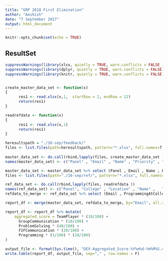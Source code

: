 ```yaml
---
title: "GRP 2018 First Elimination"
author: "Aashish"
date: "7 September 2017"
output: html_document
---
```


```r
knitr::opts_chunk$set(echo = TRUE)
```

## ResultSet


```r
suppressWarnings(library(xlsx, quietly = TRUE, warn.conflicts = FALSE ))
suppressWarnings(library(dplyr, quietly = TRUE, warn.conflicts = FALSE))
suppressWarnings(library(knitr, quietly = TRUE, warn.conflicts = FALSE))


create_master_data_set <- function(x) 
{
      res1 <- read.xlsx(x,1,  startRow = 2, endRow = 12)
      return(res1)  
}

readrefdata <- function(x) 
{
      res1 <- read.xlsx(x,1)
      return(res1)  
}

heresultspath = "./16-sep/feedback/"
files <- list.files(path=heresultspath, pattern="*.xlsx", full.names=T, recursive=FALSE)
  
master_data_set <- do.call(rbind,lapply(files, create_master_data_set ))
names(master_data_set) <- c("Panel" , "Email" , "Name" , "Priority" , "College", "TeamPlayer" , "GroupCommunication"  , "ProblemSolving" , "F2FCommunication" , "Programming" , "Notes" , "Recommendation")

master_data_set <- master_data_set %>% select (Panel , Email , Name , Priority , College, TeamPlayer , GroupCommunication  , ProblemSolving , F2FCommunication , Programming , Notes , Recommendation)
files <- list.files(path="./16-sep/ref/", pattern="*.xlsx", full.names=T, recursive=FALSE)

ref_data_set <- do.call(rbind,lapply(files, readrefdata ))
names(ref_data_set) <- c("Panel", "College" , "Location" , "Name" ,   "Email" , "ProgrammingAtCollege" , "TechMCQ" , "Aptitude")
refdata_to_merge <- ref_data_set %>% select (Email , ProgrammingAtCollege , TechMCQ , Aptitude) 

report_df <- merge(master_data_set, refdata_to_merge, by="Email", all.x=TRUE) 

report_df <- report_df %>% mutate(
    aggregated_score = TeamPlayer * (10/100) + 
      GroupCommunication * (10/100) + 
      ProblemSolving * (40/100) + 
      F2FCommunication * (20/100) + 
      Programming * (3/100) * (20/100)
)

output_file <- format(Sys.time(), "DEV-Aggregated_Score-%Y%m%d-%H%M%S.csv")
write.table(report_df, output_file, sep="," , row.names = F)


```

